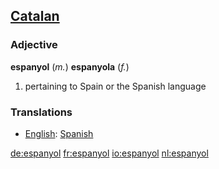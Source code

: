 ==[[Catalan]]==
===Adjective===

'''espanyol''' (''m.'') '''espanyola''' (''f.'')

#pertaining to Spain or the Spanish language

===Translations===
*[[English]]: [[Spanish]]

[[de:espanyol]]
[[fr:espanyol]]
[[io:espanyol]]
[[nl:espanyol]]